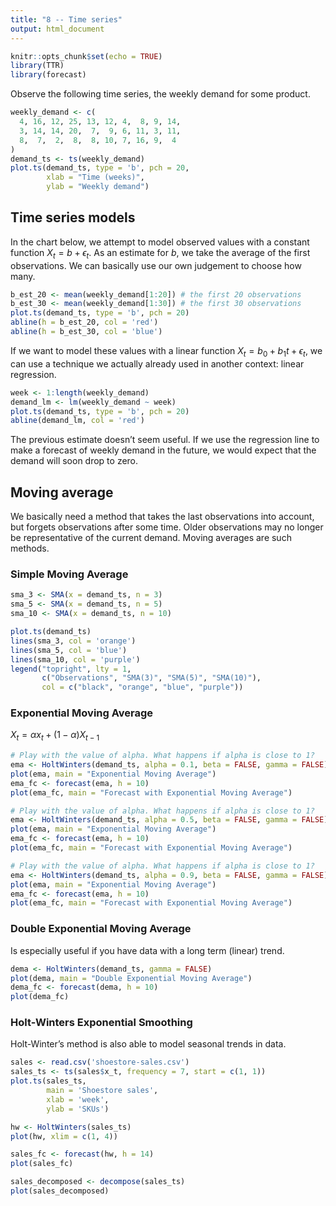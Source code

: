 ```yaml
---
title: "8 -- Time series"
output: html_document
---
```


```r
knitr::opts_chunk$set(echo = TRUE)
library(TTR)
library(forecast)
```

Observe the following time series, the weekly demand for some product.

```r
weekly_demand <- c(
  4, 16, 12, 25, 13, 12, 4,  8, 9, 14,
  3, 14, 14, 20,  7,  9, 6, 11, 3, 11,
  8,  7,  2,  8,  8, 10, 7, 16, 9,  4
)
demand_ts <- ts(weekly_demand)
plot.ts(demand_ts, type = 'b', pch = 20,
        xlab = "Time (weeks)",
        ylab = "Weekly demand")
```

## Time series models

In the chart below, we attempt to model observed values with a constant function $X_t = b + \epsilon_t$. As an estimate for $b$, we take the average of the first observations. We can basically use our own judgement to choose how many.

```r
b_est_20 <- mean(weekly_demand[1:20]) # the first 20 observations
b_est_30 <- mean(weekly_demand[1:30]) # the first 30 observations
plot.ts(demand_ts, type = 'b', pch = 20)
abline(h = b_est_20, col = 'red')
abline(h = b_est_30, col = 'blue')
```

If we want to model these values with a linear function $X_t = b_0 + b_1 t + \epsilon_t$, we can use a technique we actually already used in another context: linear regression.

```r
week <- 1:length(weekly_demand)
demand_lm <- lm(weekly_demand ~ week)
plot.ts(demand_ts, type = 'b', pch = 20)
abline(demand_lm, col = 'red')
```

The previous estimate doesn't seem useful. If we use the regression line to make a forecast of weekly demand in the future, we would expect that the demand will soon drop to zero.

## Moving average

We basically need a method that takes the last observations into account, but forgets observations after some time. Older observations may no longer be representative of the current demand. Moving averages are such methods.

### Simple Moving Average

```r
sma_3 <- SMA(x = demand_ts, n = 3)
sma_5 <- SMA(x = demand_ts, n = 5)
sma_10 <- SMA(x = demand_ts, n = 10)

plot.ts(demand_ts)
lines(sma_3, col = 'orange')
lines(sma_5, col = 'blue')
lines(sma_10, col = 'purple')
legend("topright", lty = 1,
       c("Observations", "SMA(3)", "SMA(5)", "SMA(10)"),
       col = c("black", "orange", "blue", "purple"))
```

### Exponential Moving Average

$X_t = \alpha x_t + (1 - \alpha) X_{t-1}$

```r
# Play with the value of alpha. What happens if alpha is close to 1?
ema <- HoltWinters(demand_ts, alpha = 0.1, beta = FALSE, gamma = FALSE)
plot(ema, main = "Exponential Moving Average")
ema_fc <- forecast(ema, h = 10)
plot(ema_fc, main = "Forecast with Exponential Moving Average")
```

```r
# Play with the value of alpha. What happens if alpha is close to 1?
ema <- HoltWinters(demand_ts, alpha = 0.5, beta = FALSE, gamma = FALSE)
plot(ema, main = "Exponential Moving Average")
ema_fc <- forecast(ema, h = 10)
plot(ema_fc, main = "Forecast with Exponential Moving Average")
```

```r
# Play with the value of alpha. What happens if alpha is close to 1?
ema <- HoltWinters(demand_ts, alpha = 0.9, beta = FALSE, gamma = FALSE)
plot(ema, main = "Exponential Moving Average")
ema_fc <- forecast(ema, h = 10)
plot(ema_fc, main = "Forecast with Exponential Moving Average")
```

### Double Exponential Moving Average

Is especially useful if you have data with a long term (linear) trend.

```r
dema <- HoltWinters(demand_ts, gamma = FALSE)
plot(dema, main = "Double Exponential Moving Average")
dema_fc <- forecast(dema, h = 10)
plot(dema_fc)
```

### Holt-Winters Exponential Smoothing

Holt-Winter's method is also able to model seasonal trends in data.

```r
sales <- read.csv('shoestore-sales.csv')
sales_ts <- ts(sales$x_t, frequency = 7, start = c(1, 1))
plot.ts(sales_ts,
        main = 'Shoestore sales',
        xlab = 'week',
        ylab = 'SKUs')

```


```r
hw <- HoltWinters(sales_ts)
plot(hw, xlim = c(1, 4))
```

```r
sales_fc <- forecast(hw, h = 14)
plot(sales_fc)
```

```r
sales_decomposed <- decompose(sales_ts)
plot(sales_decomposed)
```

